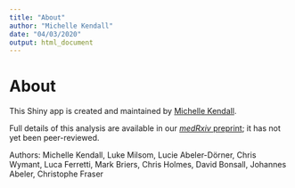 ```yaml
---
title: "About"
author: "Michelle Kendall"
date: "04/03/2020"
output: html_document
---
```


<!-- NB you need to perform
     library(knitr)
     knit(about.Rmd)
     to create the md file
     to be used in the shiny app -->
    
# About

This Shiny app is created and maintained by <a href="https://michellekendall.github.io/" target="_blank">Michelle Kendall</a>. 

Full details of this analysis are available in our <a href="https://medrxiv.org/cgi/content/short/2020.07.12.20151753v1" target="_blank">*medRxiv* preprint</a>; it has not yet been peer-reviewed. 

Authors: Michelle Kendall, Luke Milsom, Lucie Abeler-Dörner, Chris Wymant, Luca Ferretti, Mark Briers, Chris Holmes, David Bonsall, Johannes Abeler, Christophe Fraser

